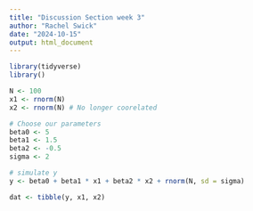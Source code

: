 ```yaml
---
title: "Discussion Section week 3"
author: "Rachel Swick"
date: "2024-10-15"
output: html_document
---
```

```r
library(tidyverse)
library()
```


```r
N <- 100
x1 <- rnorm(N)
x2 <- rnorm(N) # No longer coorelated
```


```r
# Choose our parameters
beta0 <- 5
beta1 <- 1.5
beta2 <- -0.5
sigma <- 2
```

```r
# simulate y
y <- beta0 + beta1 * x1 + beta2 * x2 + rnorm(N, sd = sigma)

dat <- tibble(y, x1, x2)

```

